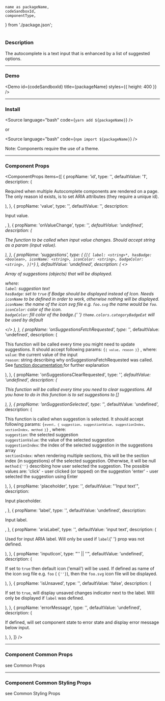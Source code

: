 <!---

React Components Blocks: https://github.com/storybookjs/storybook/blob/master/addons/docs/docs/docspage.md#slot-values

CSF Stories with arbitrary MDX: https://github.com/storybookjs/storybook/blob/master/addons/docs/docs/recipes.md#csf-stories-with-arbitrary-mdx

Note that in contrast to other examples, the MDX file suffix is .mdx rather than .stories.mdx. This key difference means that the file will be loaded with the default MDX loader rather than Storybook's CSF loader, which has several implications:

You shouldn't provide a Meta declaration.
You can refer to existing stories (i.e. <Story id="...">) but cannot define new stories (i.e. <Story name="...">).
The documentation gets exported as the default export (MDX default) rather than as a parameter hanging off the default export (CSF).

-->


	name as packageName,
	codeSandboxId,
	componentType,
} from './package.json';

<h1 style={{ marginBottom: '50px', textTransform: 'capitalize' }}>
	<ComponentTitle packageName={packageName} componentType={componentType} />
</h1>

<PackageLinks packageName={packageName} componentType={componentType} />

### Description

The autocomplete is a text input that is enhanced by a list of suggested options.

---

### Demo

<Demo id={codeSandboxId} title={packageName} styles={{ height: 400 }} />

---

### Install

<Source language="bash" code={`yarn add ${packageName}`} />

or

<Source language="bash" code={`npm import ${packageName}`} />

Note: Components require the use of a <LinkTo kind="ui-component-system-overview-themes-component-usage--page">theme</LinkTo>.

---

### Component Props

<ComponentProps
	items={[
		{
			propName: 'id',
			type: '<string>',
			defaultValue: '1',
			description: (
				<p>
					Required when multiple Autocomplete components are rendered on a page.
					The only reason id exists, is to set ARIA attributes (they require a
					unique id).
				</p>
			),
		},
		{
			propName: 'value',
			type: '<string>',
			defaultValue: '',
			description: <p>Input value.</p>,
		},
		{
			propName: 'onValueChange',
			type: '<function>*',
			defaultValue: 'undefined',
			description: (
				<p>
					The function to be called when input value changes. Should accept
					string as a param (input value).
				</p>
			),
		},
		{
			propName: 'suggestions',
			type: (
				<DocNestedProp>
					{`[{
	label: <string>*,
	hasBadge: <boolean>,
	iconName: <string>,
	iconColor: <string>,
	badgeColor: <string>,
}]*`}
				</DocNestedProp>
			),
			defaultValue: 'undefined',
			description: (
				<>
					<p>Array of suggestions (objects) that will be displayed.</p>
					<p>
						where:
						<br />
						<code>label</code>: suggestion text
						<br />
						<code>hasBadge</code>: set to <code>true</code> if Badge should be
						displayed instead of Icon. Needs <code>iconName</code> to be defined
						in order to work, otherwise nothing will be displayed.
						<br />
						<code>iconName</code>: the name of the icon svg file e.g. `foo.svg`
						the name would be `foo`.
						<br />
						<code>iconColor</code>: color of the icon.
						<br />
						<code>badgeColor</code>: fill color of the badge.{' '}
						<code>theme.colors.categoryBadgeEat</code> will be used by default
					</p>
				</>
			),
		},
		{
			propName: 'onSuggestionsFetchRequested',
			type: '<function>*',
			defaultValue: 'undefined',
			description: (
				<p>
					This function will be called every time you might need to update
					suggestions. It should accept following params: <code>{`{ value, reason }`}</code>
					, where:
					<br />
					<code>value</code>: the current value of the input
					<br />
					<code>reason</code>: string describing why onSuggestionsFetchRequested
					was called. See <a
						rel="noreferrer"
						target="_blank"
						href="https://github.com/moroshko/react-autosuggest#on-suggestions-fetch-requested-prop"
					>
						function documentation
					</a> for further explanation
				</p>
			),
		},
		{
			propName: 'onSuggestionsClearRequested',
			type: '<function>*',
			defaultValue: 'undefined',
			description: (
				<p>
					This function will be called every time you need to clear suggestions.
					All you have to do in this function is to set suggestions to []
				</p>
			),
		},
		{
			propName: 'onSuggestionSelected',
			type: '<function>*',
			defaultValue: 'undefined',
			description: (
				<p>
					This function is called when suggestion is selected. It should accept
					following params: <code>{`event, { suggestion, suggestionValue, suggestionIndex, sectionIndex, method }`}</code>
					, where:
					<br />
					<code>suggestion</code>: the selected suggestion
					<br />
					<code>suggestionValue</code>: the value of the selected suggestion
					<br />
					<code>suggestionIndex</code>: the index of the selected suggestion in the
					suggestions array
					<br />
					<code>sectionIndex</code>: when rendering multiple sections, this will
					be the section index (in suggestions) of the selected suggestion. Otherwise,
					it will be null
					<br />
					<code>method</code>:<code>{'<string>'}</code> describing how user selected
					the suggestion. The possible values are: 'click' - user clicked (or tapped)
					on the suggestion 'enter' - user selected the suggestion using Enter
				</p>
			),
		},
		{
			propName: 'placeholder',
			type: '<string>',
			defaultValue: "'Input text'",
			description: <p>Input placeholder.</p>,
		},
		{
			propName: 'label',
			type: '<string>',
			defaultValue: 'undefined',
			description: <p>Input label.</p>,
		},
		{
			propName: 'ariaLabel',
			type: '<string>',
			defaultValue: 'input text',
			description: (
				<p>
					Used for input ARIA label. Will only be used if <code>label</code>{' '}
					prop was not defined.
				</p>
			),
		},
		{
			propName: 'inputIcon',
			type: "'<string>' || '<boolean>'",
			defaultValue: 'undefined',
			description: (
				<p>
					If set to <code>true</code> then default icon ('email') will be used.
					If defined as name of the icon svg file e.g. `foo` (
					<code>{'<string>'}</code>), then the `foo.svg` icon file will be
					displayed.
				</p>
			),
		},
		{
			propName: 'isUnsaved',
			type: '<boolean>',
			defaultValue: 'false',
			description: (
				<p>
					If set to <code>true</code>, will display unsaved changes indicator
					next to the label. Will only be displayed if <code>label</code> was
					defined.
				</p>
			),
		},
		{
			propName: 'errorMessage',
			type: '<string>',
			defaultValue: 'undefined',
			description: (
				<p>
					If defined, will set component state to error state and display error
					message below input.
				</p>
			),
		},
	]}
/>

---

### Component Common Props

<ComponentCommonProps />

see <LinkTo kind="ui-component-system-overview-react-common-props-styled-system-props--page#common-props">
Common Props</LinkTo>

---

### Component Common Styling Props

<ComponentStylingProps />

see <LinkTo kind="ui-component-system-overview-react-common-props-styling-props--page#common-styling-props">Common Styling Props</LinkTo>

